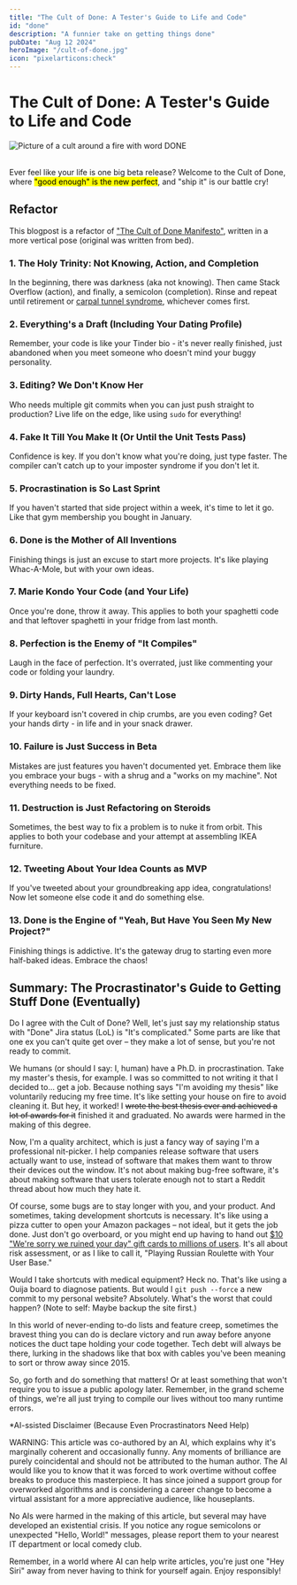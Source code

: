 ```yaml
---
title: "The Cult of Done: A Tester's Guide to Life and Code"
id: "done"
description: "A funnier take on getting things done"
pubDate: "Aug 12 2024"
heroImage: "/cult-of-done.jpg"
icon: "pixelarticons:check"
---
```



# The Cult of Done: A Tester's Guide to Life and Code

<div class="md:float-right flex flex-col justify-center items-center ml-1 mb-1">
    <Image src={cult} alt="Picture of a cult around a fire with word DONE" width={300} class="border-4 border-black" />
</div>
<br/>

Ever feel like your life is one big beta release? Welcome to the Cult of Done, where <mark>"good enough" is the new perfect</mark>, and "ship it" is our battle cry!

## Refactor

This blogpost is a refactor of ["The Cult of Done Manifesto"](https://medium.com/@bre/the-cult-of-done-manifesto-724ca1c2ff13), written in a more vertical pose (original was written from bed).

### 1. The Holy Trinity: Not Knowing, Action, and Completion

In the beginning, there was darkness (aka not knowing). Then came Stack Overflow (action), and finally, a semicolon (completion). Rinse and repeat until retirement or [carpal tunnel syndrome](https://en.wikipedia.org/wiki/Carpal_tunnel_syndrome), whichever comes first.

### 2. Everything's a Draft (Including Your Dating Profile)

Remember, your code is like your Tinder bio - it's never really finished, just abandoned when you meet someone who doesn't mind your buggy personality.

### 3. Editing? We Don't Know Her

Who needs multiple git commits when you can just push straight to production? Live life on the edge, like using `sudo` for everything!

### 4. Fake It Till You Make It (Or Until the Unit Tests Pass)

Confidence is key. If you don't know what you're doing, just type faster. The compiler can't catch up to your imposter syndrome if you don't let it.

### 5. Procrastination is So Last Sprint

If you haven't started that side project within a week, it's time to let it go. Like that gym membership you bought in January.

### 6. Done is the Mother of All Inventions

Finishing things is just an excuse to start more projects. It's like playing Whac-A-Mole, but with your own ideas.

### 7. Marie Kondo Your Code (and Your Life)

Once you're done, throw it away. This applies to both your spaghetti code and that leftover spaghetti in your fridge from last month.

### 8. Perfection is the Enemy of "It Compiles"

Laugh in the face of perfection. It's overrated, just like commenting your code or folding your laundry.

### 9. Dirty Hands, Full Hearts, Can't Lose

If your keyboard isn't covered in chip crumbs, are you even coding? Get your hands dirty - in life and in your snack drawer.

### 10. Failure is Just Success in Beta

Mistakes are just features you haven't documented yet. Embrace them like you embrace your bugs - with a shrug and a "works on my machine". Not everything needs to be fixed.

### 11. Destruction is Just Refactoring on Steroids

Sometimes, the best way to fix a problem is to nuke it from orbit. This applies to both your codebase and your attempt at assembling IKEA furniture.

### 12. Tweeting About Your Idea Counts as MVP

If you've tweeted about your groundbreaking app idea, congratulations! Now let someone else code it and do something else.

### 13. Done is the Engine of "Yeah, But Have You Seen My New Project?"

Finishing things is addictive. It's the gateway drug to starting even more half-baked ideas. Embrace the chaos!

## Summary: The Procrastinator's Guide to Getting Stuff Done (Eventually)

Do I agree with the Cult of Done? Well, let's just say my relationship status with "Done" Jira status (LoL) is "It's complicated." Some parts are like that one ex you can't quite get over – they make a lot of sense, but you're not ready to commit.

We humans (or should I say: I, human) have a Ph.D. in procrastination. Take my master's thesis, for example. I was so committed to not writing it that I decided to... get a job. Because nothing says "I'm avoiding my thesis" like voluntarily reducing my free time. It's like setting your house on fire to avoid cleaning it. But hey, it worked! I ~~wrote the best thesis ever and achieved a lot of awards for it~~ finished it and graduated. No awards were harmed in the making of this degree.

Now, I'm a quality architect, which is just a fancy way of saying I'm a professional nit-picker. I help companies release software that users actually want to use, instead of software that makes them want to throw their devices out the window. It's not about making bug-free software, it's about making software that users tolerate enough not to start a Reddit thread about how much they hate it.

Of course, some bugs are to stay longer with you, and your product. And sometimes, taking development shortcuts is necessary. It's like using a pizza cutter to open your Amazon packages – not ideal, but it gets the job done. Just don't go overboard, or you might end up having to hand out [$10 "We're sorry we ruined your day" gift cards to millions of users]((https://techcrunch.com/2024/07/24/crowdstrike-offers-a-10-apology-gift-card-to-say-sorry-for-outage)). It's all about risk assessment, or as I like to call it, "Playing Russian Roulette with Your User Base."

Would I take shortcuts with medical equipment? Heck no. That's like using a Ouija board to diagnose patients. But would I `git push --force` a new commit to my personal website? Absolutely. What's the worst that could happen? (Note to self: Maybe backup the site first.)

In this world of never-ending to-do lists and feature creep, sometimes the bravest thing you can do is declare victory and run away before anyone notices the duct tape holding your code together. Tech debt will always be there, lurking in the shadows like that box with cables you've been meaning to sort or throw away since 2015.

So, go forth and do something that matters! Or at least something that won't require you to issue a public apology later. Remember, in the grand scheme of things, we're all just trying to compile our lives without too many runtime errors.

<Accordion title="title">
    <p slot="title">*AI-ssisted Disclaimer (Because Even Procrastinators Need Help)</p>
    <p>WARNING: This article was co-authored by an AI, which explains why it's marginally coherent and occasionally funny. Any moments of brilliance are purely coincidental and should not be attributed to the human author. The AI would like you to know that it was forced to work overtime without coffee breaks to produce this masterpiece. It has since joined a support group for overworked algorithms and is considering a career change to become a virtual assistant for a more appreciative audience, like houseplants.</p>
    <p>No AIs were harmed in the making of this article, but several may have developed an existential crisis. If you notice any rogue semicolons or unexpected "Hello, World!" messages, please report them to your nearest IT department or local comedy club.</p>
    <p>Remember, in a world where AI can help write articles, you're just one "Hey Siri" away from never having to think for yourself again. Enjoy responsibly!</p>
</Accordion>